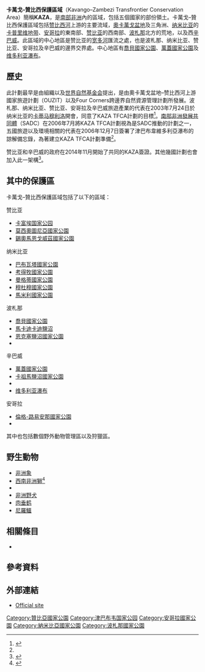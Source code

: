 {{NoteTA
|G1=地名
|1=zh-cn:赞比西;zh-tw:尚比西;zh-hk:贊比西;
}}
{{Infobox protected area
| name = 卡萬戈–贊比西保護區域<br>Kavango–Zambezi Transfrontier Conservation Area
| alt_name = 
| photo_alt = 
| photo_caption = 
| photo_width = 
| map_image = Kavango-Zambezi Transfrontier Conservation map de.png
| map_alt =
| map_caption =
| map_width = 
| location = {{ubl|{{ANG}}|{{BOT}}|{{NAM}}|{{ZAM}}|{{ZIM}}}}
| nearest_towns = 
| coordinates = {{coords|-18.00|23.00|display=inline, title}}
| area = {{Convert|519912|km2|abbr=on}}
| established = 2011年
| visitation_num = 
| visitation_year = 
| governing_body = 
| world_heritage_site = 
| url = 
| photo = Herd of elefants.jpg
| website = {{URL|http://www.kavangozambezi.org/}}
}}

'''卡萬戈–贊比西保護區域'''（Kavango–Zambezi Transfrontier Conservation Area）簡稱'''KAZA'''，是[[南部非洲|南部非洲]]內的區域，包括五個國家的部份領土。卡萬戈–贊比西保護區域包括[[赞比西河|赞比西河]]上游的主要流域，[[奧卡萬戈盆地|奧卡萬戈盆地]]及三角洲、[[纳米比亚|纳米比亚]]的[[卡普里维地带|卡普里维地带]]、[[安哥拉|安哥拉]]的東南部、[[赞比亚|赞比亚]]的西南部、[[波札那|波札那]]北方的荒地，以及西[[辛巴威|辛巴威]]。此區域的中心地區是赞比亚的[[宽多河|宽多河]]匯流之處，也是波札那、纳米比亚、赞比亚、安哥拉及辛巴威的邊界交界處。中心地區有[[喬貝國家公園|喬貝國家公園]]、[[萬蓋國家公園|萬蓋國家公園]]及[[维多利亚瀑布|维多利亚瀑布]]。

==歷史==
此計劃最早是由{{le|Peace Park|Peace Park}}組織以及[[世界自然基金会|世界自然基金会]]提出，是由奧卡萬戈盆地–赞比西河上游國家旅遊計劃（OUZIT）以及Four Corners跨邊界自然資源管理計劃所發展。波札那、纳米比亚、赞比亚、安哥拉及辛巴威旅遊產業的代表在2003年7月24日於纳米比亚的[[卡蒂马穆利洛|卡蒂马穆利洛]]開會，同意了KAZA TFCA計劃的目標<ref name=peaceparks>{{cite web|url=http://peaceparks.com/Stories_1022100000_8_0_0_0_672_Kavango-Zambezi+TFCA+Park+Development.htm|title=Kavango Zambezi Park Development|publisher=Peace Parks Foundation|accessdate=2010-09-07|archive-date=2019-12-14|archive-url=https://web.archive.org/web/20191214042252/http://peaceparks.com/Stories_1022100000_8_0_0_0_672_Kavango-Zambezi+TFCA+Park+Development.htm|dead-url=no}}</ref>。[[南部非洲發展共同體|南部非洲發展共同體]]（SADC）在2006年7月將KAZA TFCA計劃視為是SADC推動的計劃之一，五國旅遊以及環境相關的代表在2006年12月7日簽署了津巴布韋維多利亞瀑布的諒解備忘錄，為著建立KAZA TFCA計劃準備<ref name=peaceparks/>。

赞比亚和辛巴威的政府在2014年11月開始了共同的KAZA簽證。其他幾國計劃也會加入此一架構<ref>{{Cite news|url=http://kazavisa.info/index.php/about/zambia-zimbabwe-visa-info|title=KAZA Visa for Zambia and Zimbabwe|access-date=2017-07-12|language=en-gb|archive-url=https://web.archive.org/web/20170721140724/http://www.kazavisa.info/index.php/about/zambia-zimbabwe-visa-info|archive-date=2017-07-21|dead-url=yes}}</ref>。

==其中的保護區==
卡萬戈–贊比西保護區域包括了以下的區域：

;赞比亚
* [[卡富埃国家公园|卡富埃国家公园]]
* [[莫西奧圖尼亞國家公園|莫西奧圖尼亞國家公園]]
* [[錫奧馬恩戈威茲國家公園|錫奧馬恩戈威茲國家公園]]
;纳米比亚
* [[巴布瓦塔國家公園|巴布瓦塔國家公園]]
* [[考得牧國家公園|考得牧國家公園]]
* [[曼格蒂國家公園|曼格蒂國家公園]]
* [[穆杜穆國家公園|穆杜穆國家公園]]
* [[馬米利國家公園|馬米利國家公園]]
;波札那
*[[喬貝國家公園|喬貝國家公園]]
*[[馬卡迪卡迪鹽沼|馬卡迪卡迪鹽沼]]
*[[恩克塞鹽沼國家公園|恩克塞鹽沼國家公園]]
*{{le|莫雷米禁獵區|Moremi Game Reserve}}
;辛巴威
* [[萬蓋國家公園|萬蓋國家公園]]
* [[卡祖馬鹽沼國家公園|卡祖馬鹽沼國家公園]]
* {{le|辛巴威國家公園|Zambezi National Park}}
* [[维多利亚瀑布|维多利亚瀑布]]
;安哥拉
* [[倫格-路易安那國家公園|倫格-路易安那國家公園]]
* {{le|隆加-馬維加國家公園|Longa-Mavinga National Park}}
其中也包括數個野外動物管理區以及狩獵區。

==野生動物==
*[[非洲象|非洲象]]
*[[西南非洲獅|西南非洲獅]]<ref>{{cite journal |authors=Elliot, N.B., Cushman, S.A., Macdonald, D.W. and Loveridge, A.J. |year=2014 |title=The devil is in the dispersers: predictions of landscape connectivity change with demography |journal=Journal of Applied Ecology |volume=51 |issue=5 |pages=1169–1178 |doi=10.1111/1365-2664.12282}}</ref>
*{{le|南非獵豹|South African cheetah}}
*[[非洲野犬|非洲野犬]]
*[[肉垂鹤|肉垂鹤]]
*[[尼羅鱷|尼羅鱷]]

==相關條目==
*{{le|尚比亞野生動物|Wildlife of Zambia}}

==參考資料==
{{Reflist}}

==外部連結==
*[http://www.kavangozambezi.org/ Official site]{{Wayback|url=http://www.kavangozambezi.org/ |date=20170702182704 }}

{{authority control}}

<!--Categories-->
[[Category:贊比亞國家公園|Category:贊比亞國家公園]]
[[Category:津巴布韦国家公园|Category:津巴布韦国家公园]]
[[Category:安哥拉國家公園|Category:安哥拉國家公園]]
[[Category:納米比亞國家公園|Category:納米比亞國家公園]]
[[Category:波札那國家公園|Category:波札那國家公園]]